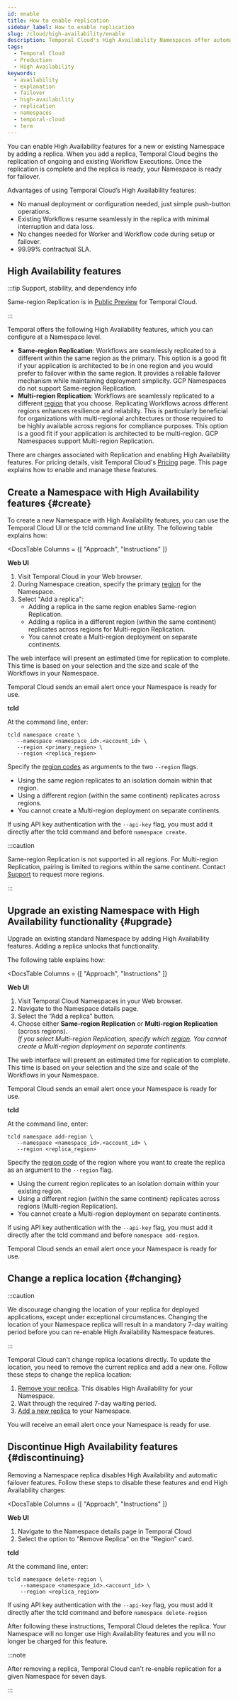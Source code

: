 ```yaml
---
id: enable
title: How to enable replication
sidebar_label: How to enable replication
slug: /cloud/high-availability/enable
description: Temporal Cloud's High Availability Namespaces offer automated failover, synchronized data replication, and high availability for workloads requiring disaster-tolerant deployment and 99.99% uptime.
tags:
  - Temporal Cloud
  - Production
  - High Availability
keywords:
  - availability
  - explanation
  - failover
  - high-availability
  - replication
  - namespaces
  - temporal-cloud
  - term
---
```



You can enable High Availability features for a new or existing Namespace by adding a replica.
When you add a replica, Temporal Cloud begins the replication of ongoing and existing Workflow Executions.
Once the replication is complete and the replica is ready, your Namespace is ready for failover.

Advantages of using Temporal Cloud’s High Availability features:

- No manual deployment or configuration needed, just simple push-button operations.
- Existing Workflows resume seamlessly in the replica with minimal interruption and data loss.
- No changes needed for Worker and Workflow code during setup or failover.
- 99.99% contractual SLA.

## High Availability features

:::tip Support, stability, and dependency info

Same-region Replication is in [Public Preview](/evaluate/development-production-features/release-stages#public-preview) for Temporal Cloud.

:::

Temporal offers the following High Availability features, which you can configure at a Namespace level.

- **Same-region Replication**: Workflows are seamlessly replicated to a different <ToolTipTerm term="isolation domain" src="isolation domains" /> within the same region as the primary.
  This option is a good fit if your application is architected to be in one region and you would prefer to failover within the same region.
  It provides a reliable failover mechanism while maintaining deployment simplicity.
  GCP Namespaces do not support Same-region Replication.
- **Multi-region Replication**: Workflows are seamlessly replicated to a different [region](/cloud/high-availability/regions) that you choose.
  Replicating Workflows across different regions enhances resilience and reliability.
  This is particularly beneficial for organizations with multi-regional architectures or those required to be highly available across regions for compliance purposes.
  This option is a good fit if your application is architected to be multi-region.
  GCP Namespaces support Multi-region Replication.

There are charges associated with Replication and enabling High Availability features.
For pricing details, visit Temporal Cloud's [Pricing](/cloud/pricing) page.
This page explains how to enable and manage these features.

## Create a Namespace with High Availability features {#create}

To create a new Namespace with High Availability features, you can use the Temporal Cloud UI or the tcld command line utility.
The following table explains how:

<DocsTable
  Columns = {[
    "Approach",
    "Instructions"
  ]}
>

<!-- --Web UI-- -->

**Web UI**

<NewDocsCell />

1. Visit Temporal Cloud in your Web browser.
1. During Namespace creation, specify the primary [region](/cloud/high-availability/regions) for the Namespace.
1. Select "Add a replica":
   - Adding a replica in the same region enables Same-region Replication.
   - Adding a replica in a different region (within the same continent) replicates across regions for Multi-region Replication.
   - You cannot create a Multi-region deployment on separate continents.

The web interface will present an estimated time for replication to complete.
This time is based on your selection and the size and scale of the Workflows in your Namespace.

Temporal Cloud sends an email alert once your Namespace is ready for use.

<NewDocsCell />

<!-- --tcld-- -->

**tcld**

<NewDocsCell />

At the command line, enter:

```
tcld namespace create \
   --namespace <namespace_id>.<account_id> \
   --region <primary_region> \
   --region <replica_region>
```

Specify the [region codes](/cloud/high-availability/regions) as arguments to the two `--region` flags.

- Using the same region replicates to an isolation domain within that region.
- Using a different region (within the same continent) replicates across regions.
- You cannot create a Multi-region deployment on separate continents.

If using API key authentication with the `--api-key` flag, you must add it directly after the tcld command and before `namespace create`.

</DocsTable>

:::caution

Same-region Replication is not supported in all regions.
For Multi-region Replication, pairing is limited to regions within the same continent.
Contact [Support](https://support.temporal.io) to request more regions.

:::

## Upgrade an existing Namespace with High Availability functionality {#upgrade}

Upgrade an existing standard Namespace by adding High Availability features.
Adding a replica unlocks that functionality.

The following table explains how:

<DocsTable
  Columns = {[
    "Approach",
    "Instructions"
  ]}
>

<!-- --Web UI-- -->

**Web UI**

<NewDocsCell />

1. Visit Temporal Cloud Namespaces in your Web browser.
1. Navigate to the Namespace details page.
1. Select the “Add a replica” button.
1. Choose either **Same-region Replication** or **Multi-region Replication** (across regions).<br />
   _If you select Multi-region Replication, specify which [region](/cloud/high-availability/regions).
   You cannot create a Multi-region deployment on separate continents._

The web interface will present an estimated time for replication to complete.
This time is based on your selection and the size and scale of the Workflows in your Namespace.

Temporal Cloud sends an email alert once your Namespace is ready for use.

<NewDocsCell />

<!-- --tcld-- -->

**tcld**

<NewDocsCell />

At the command line, enter:

```
tcld namespace add-region \
   --namespace <namespace_id>.<account_id> \
   --region <replica_region>
```

Specify the [region code](/cloud/high-availability/regions) of the region where you want to create the replica as an argument to the `--region` flag.

- Using the current region replicates to an isolation domain within your existing region.
- Using a different region (within the same continent) replicates across regions (Multi-region Replication).
- You cannot create a Multi-region deployment on separate continents.

If using API key authentication with the `--api-key` flag, you must add it directly after the tcld command and before `namespace add-region`.

Temporal Cloud sends an email alert once your Namespace is ready for use.

</DocsTable>

## Change a replica location {#changing}

:::caution

We discourage changing the location of your replica for deployed applications, except under exceptional circumstances.
Changing the location of your Namespace replica will result in a mandatory 7-day waiting period before you can re-enable High Availability Namespace features.

:::

Temporal Cloud can't change replica locations directly.
To update the location, you need to remove the current replica and add a new one.
Follow these steps to change the replica location:

1. [Remove your replica](#discontinuing).
   This disables High Availability for your Namespace.
2. Wait through the required 7-day waiting period.
3. [Add a new replica](#upgrade) to your Namespace.

You will receive an email alert once your Namespace is ready for use.

## Discontinue High Availability features {#discontinuing}

Removing a Namespace replica disables High Availability and automatic failover features.
Follow these steps to disable these features and end High Availability charges:

<DocsTable
  Columns = {[
    "Approach",
    "Instructions"
  ]}
>

<!-- --Web UI-- -->

**Web UI**

<NewDocsCell />

1. Navigate to the Namespace details page in Temporal Cloud
1. Select the option to "Remove Replica" on the "Region" card.

<NewDocsCell />

<!-- --tcld-- -->

**tcld**

<NewDocsCell />

At the command line, enter:

```
tcld namespace delete-region \
    --namespace <namespace_id>.<account_id> \
    --region <replica_region>
```

If using API key authentication with the `--api-key` flag, you must add it directly after the tcld command and before `namespace delete-region`

</DocsTable>

After following these instructions, Temporal Cloud deletes the replica.
Your Namespace will no longer use High Availability features and you will no longer be charged for this feature.

:::note

After removing a replica, Temporal Cloud can't re-enable replication for a given Namespace for seven days.

:::

